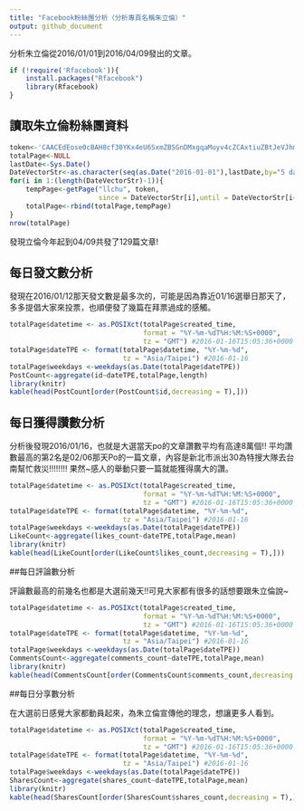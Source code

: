 ```yaml
---
title: "Facebook粉絲團分析（分析專頁名稱朱立倫）"
output: github_document
---
```

分析朱立倫從2016/01/01到2016/04/09發出的文章。
```r
if (!require('Rfacebook')){
    install.packages("Rfacebook")
    library(Rfacebook)
}
```

## 讀取朱立倫粉絲團資料
```r
token<-'CAACEdEose0cBAH8cf30YKx4eU6SxmZBSGnDMxgqaMuyv4cZCAxtiuZBtJeVJhmZAtZALrZAexD80buXzPhZAaF6TKjnrOCZBjtaqBRZBTY1BcNZAnK1N0kin7ZCH3bTObZC0I01mP8cf8ABrjLmYNUqrzMxk9PqlWU2VVqNPQven7z4EEr6y38hZA4CRA9zW6AmjMaeZBVoZC0CZCnEXhdDSDstZBXEXufMsgTyZB04zYZD'
totalPage<-NULL
lastDate<-Sys.Date()
DateVectorStr<-as.character(seq(as.Date("2016-01-01"),lastDate,by="5 days"))
for(i in 1:(length(DateVectorStr)-1)){
    tempPage<-getPage("llchu", token,
                      since = DateVectorStr[i],until = DateVectorStr[i+1])
    totalPage<-rbind(totalPage,tempPage)
}
nrow(totalPage)
```
發現立倫今年起到04/09共發了129篇文章!

## 每日發文數分析

發現在2016/01/12那天發文數是最多次的，可能是因為靠近01/16選舉日那天了，多多提倡大家來投票，也順便發了幾篇在拜票過成的感觸。
```r
totalPage$datetime <- as.POSIXct(totalPage$created_time, 
                                 format = "%Y-%m-%dT%H:%M:%S+0000", 
                                 tz = "GMT") #2016-01-16T15:05:36+0000
totalPage$dateTPE <- format(totalPage$datetime, "%Y-%m-%d", 
                            tz = "Asia/Taipei") #2016-01-16
totalPage$weekdays <-weekdays(as.Date(totalPage$dateTPE))
PostCount<-aggregate(id~dateTPE,totalPage,length)
library(knitr)
kable(head(PostCount[order(PostCount$id,decreasing = T),]))
```


## 每日獲得讚數分析

分析後發現2016/01/16，也就是大選當天po的文章讚數平均有高達8萬個!!
平均讚數最高的第2名是02/06那天Po的一篇文章，內容是新北市派出30為特搜大隊去台南幫忙救災!!!!!!!!
果然~感人的舉動只要一篇就能獲得廣大的讚。

```r
totalPage$datetime <- as.POSIXct(totalPage$created_time, 
                                 format = "%Y-%m-%dT%H:%M:%S+0000", 
                                 tz = "GMT") #2016-01-16T15:05:36+0000
totalPage$dateTPE <- format(totalPage$datetime, "%Y-%m-%d", 
                            tz = "Asia/Taipei") #2016-01-16
totalPage$weekdays <-weekdays(as.Date(totalPage$dateTPE))
LikeCount<-aggregate(likes_count~dateTPE,totalPage,mean)
library(knitr)
kable(head(LikeCount[order(LikeCount$likes_count,decreasing = T),]))
```

##每日評論數分析

評論數最高的前幾名也都是大選前幾天!!可見大家都有很多的話想要跟朱立倫說~

```r
totalPage$datetime <- as.POSIXct(totalPage$created_time, 
                                 format = "%Y-%m-%dT%H:%M:%S+0000", 
                                 tz = "GMT") #2016-01-16T15:05:36+0000
totalPage$dateTPE <- format(totalPage$datetime, "%Y-%m-%d", 
                            tz = "Asia/Taipei") #2016-01-16
totalPage$weekdays <-weekdays(as.Date(totalPage$dateTPE))
CommentsCount<-aggregate(comments_count~dateTPE,totalPage,mean)
library(knitr)
kable(head(CommentsCount[order(CommentsCount$comments_count,decreasing = T),]))
```

##每日分享數分析

在大選前日感覺大家都動員起來，為朱立倫宣傳他的理念，想讓更多人看到。

```r
totalPage$datetime <- as.POSIXct(totalPage$created_time, 
                                 format = "%Y-%m-%dT%H:%M:%S+0000", 
                                 tz = "GMT") #2016-01-16T15:05:36+0000
totalPage$dateTPE <- format(totalPage$datetime, "%Y-%m-%d", 
                            tz = "Asia/Taipei") #2016-01-16
totalPage$weekdays <-weekdays(as.Date(totalPage$dateTPE))
SharesCount<-aggregate(shares_count~dateTPE,totalPage,mean)
library(knitr)
kable(head(SharesCount[order(SharesCount$shares_count,decreasing = T),]))
```
